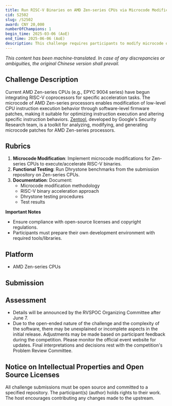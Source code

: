 ```yaml
---
title: Run RISC-V Binaries on AMD Zen-series CPUs via Microcode Modification
cid: S2502
slug: /S2502
award: CNY 20,000
numberOfChampions: 1
begin_time: 2025-03-06 (AoE)
end_time: 2025-06-06 (AoE)
description: This challenge requires participants to modify microcode on AMD Zen-series CPUs to natively execute RISC-V binaries or accelerate RISC-V binary execution.
---
```



<ChallengesMetaInDoc />


*This content has been machine-translated. In case of any discrepancies or ambiguities, the original Chinese version shall prevail.*

## Challenge Description

Current AMD Zen-series CPUs (e.g., EPYC 9004 series) have begun integrating RISC-V coprocessors for specific acceleration tasks. The microcode of AMD Zen-series processors enables modification of low-level CPU instruction execution behavior through software-level firmware patches, making it suitable for optimizing instruction execution and altering specific instruction behaviors. [Zentool](https://github.com/google/security-research/tree/master/pocs/cpus/entrysign/zentool), developed by Google's Security Research team, is a toolkit for analyzing, modifying, and generating microcode patches for AMD Zen-series processors.

## Rubrics

1. **Microcode Modification**: Implement microcode modifications for Zen-series CPUs to execute/accelerate RISC-V binaries.
2. **Functional Testing**: Run Dhrystone benchmarks from the submission repository on Zen-series CPUs.
3. **Documentation**: Document:
   - Microcode modification methodology
   - RISC-V binary acceleration approach
   - Dhrystone testing procedures
   - Test results

**Important Notes**  
- Ensure compliance with open-source licenses and copyright regulations.
- Participants must prepare their own development environment with required tools/libraries.

## Platform

- AMD Zen-series CPUs

## Submission


<Req submissionRepoUrl="https://github.com/rv2036/rvspoc-P2501-v4l2" deadline="2025 年 6 月 7 日 (AoE)" />

## Assessment

- Details will be announced by the RVSPOC Organizing Committee after June 7.
- Due to the open-ended nature of the challenge and the complexity of the software, there may be unexplained or incomplete aspects in the initial release. Adjustments may be made based on participant feedback during the competition. Please monitor the official event website for updates. Final interpretations and decisions rest with the competition's Problem Review Committee.

## Notice on Intellectual Properties and Open Source Licenses

All challenge submissions must be open source and committed to a specified repository. The participant(s) (author) holds rights to their work. The host encourages contributing any changes made to the upstream.

